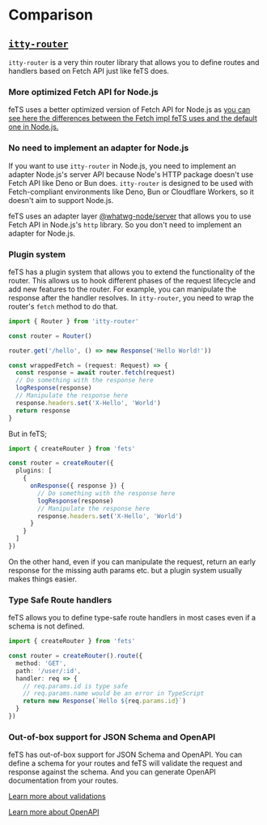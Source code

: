 # Comparison

## [`itty-router`](https://github.com/kwhitley/itty-router)

`itty-router` is a very thin router library that allows you to define routes and handlers based on
Fetch API just like feTS does.

### More optimized Fetch API for Node.js

feTS uses a better optimized version of Fetch API for Node.js as
[you can see here the differences between the Fetch impl feTS uses and the default one in Node.js.](https://github.com/ardatan/whatwg-node/tree/master/packages/fetch#why-we-should-still-use-these-for-nodejs-even-if-it-already-implements-them-natively)

### No need to implement an adapter for Node.js

If you want to use `itty-router` in Node.js, you need to implement an adapter Node.js's server API
because Node's HTTP package doesn't use Fetch API like Deno or Bun does. `itty-router` is designed
to be used with Fetch-compliant environments like Deno, Bun or Cloudflare Workers, so it doesn't aim
to support Node.js.

feTS uses an adapter layer
[@whatwg-node/server](https://github.com/ardatan/whatwg-node/tree/master/packages/server#whatwg-node-generic-server-adapter)
that allows you to use Fetch API in Node.js's `http` library. So you don't need to implement an
adapter for Node.js.

### Plugin system

feTS has a plugin system that allows you to extend the functionality of the router. This allows us
to hook different phases of the request lifecycle and add new features to the router. For example,
you can manipulate the response after the handler resolves. In `itty-router`, you need to wrap the
router's `fetch` method to do that.

```ts
import { Router } from 'itty-router'

const router = Router()

router.get('/hello', () => new Response('Hello World!'))

const wrappedFetch = (request: Request) => {
  const response = await router.fetch(request)
  // Do something with the response here
  logResponse(response)
  // Manipulate the response here
  response.headers.set('X-Hello', 'World')
  return response
}
```

But in feTS;

```ts
import { createRouter } from 'fets'

const router = createRouter({
  plugins: [
    {
      onResponse({ response }) {
        // Do something with the response here
        logResponse(response)
        // Manipulate the response here
        response.headers.set('X-Hello', 'World')
      }
    }
  ]
})
```

On the other hand, even if you can manipulate the request, return an early response for the missing
auth params etc. but a plugin system usually makes things easier.

### Type Safe Route handlers

feTS allows you to define type-safe route handlers in most cases even if a schema is not defined.

```ts
import { createRouter } from 'fets'

const router = createRouter().route({
  method: 'GET',
  path: '/user/:id',
  handler: req => {
    // req.params.id is type safe
    // req.params.name would be an error in TypeScript
    return new Response(`Hello ${req.params.id}`)
  }
})
```

### Out-of-box support for JSON Schema and OpenAPI

feTS has out-of-box support for JSON Schema and OpenAPI. You can define a schema for your routes and
feTS will validate the request and response against the schema. And you can generate OpenAPI
documentation from your routes.

[Learn more about validations](/server/type-safety-and-validation)

[Learn more about OpenAPI](/server/openapi)

